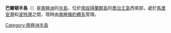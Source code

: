 '''巴爾頓半島'''（{{lang-en|Barton Peninsula}}）是[[南極洲|南極洲]]的[[半島|半島]]，位於[[南設得蘭群島|南設得蘭群島]]的[[喬治王島|喬治王島]]西南部，處於[[馬里安灣|馬里安灣]]和[[波特灣|波特灣]]之間，現時由[[南極條約體系|南極條約體系]]管理。

{{Coord|62|14|S|58|46|W|source:GNIS|display=title}}

{{Antarctica-geo-stub}}
[[Category:南極洲半島|Category:南極洲半島]]